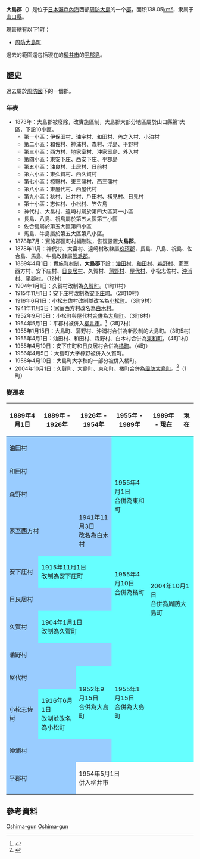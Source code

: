 {{日本郡
| 郡 = 大島郡
| 日文原名 = 大島郡
| 平假名 = おおしまぐん
| 羅馬字拼音 = Ōshima-gun
| 地圖 = [[File:Suo-Oshima_in_Yamaguchi_Prefecture.png|250px]]
| 都道府縣 = 山口縣
| 編號 = 
| 町 = 1
| 村 = 
| 經度 = 
| 緯度 = 
| 註記 = 
|}}
'''大島郡'''（{{jpn|j=大島郡|hg=おおしまぐん|rm=Ōshima gun|f=y}}）是位于[[日本|日本]][[瀨戶內海|瀨戶內海]]西部[[周防大島|周防大島]]的一个[[郡|郡]]，面积138.05[[km²|km²]]，隶属于[[山口縣|山口縣]]。

現管轄有以下1町：
*[[周防大島町|周防大島町]]

過去的範圍還包括現在的[[柳井市|柳井市]]的[[平郡島|平郡島]]。

==歷史==
過去屬於[[周防國|周防國]]下的一個郡。

===年表===
* 1873年：大島郡被廢除，改實施區制，大島郡大部分地區屬於山口縣第1大區，下設10小區。
** 第一小區：伊保田村、油宇村、和田村、內之入村、小泊村
** 第二小區：和佐村、神浦村、森村、浮島、平野村
** 第三小區：西方村、地家室村、沖家室島、外入村
** 第四小區：東安下庄、西安下庄、平郡島
** 第五小區：油良村、土居村、日前村
** 第六小區：東久賀村、西久賀村
** 第七小區：椋野村、東三蒲村、西三蒲村
** 第八小區：東屋代村、西屋代村
** 第九小區：秋村、出井村、戶田村、橫見村、日見村
** 第十小區：志佐村、小松村、笠佐島
** 神代村、大畠村、遠崎村屬於第四大區第一小區
** 長島、八島、祝島屬於第五大區第三小區
** 佐合島屬於第五大區第四小區
** 馬島、牛島屬於第五大區第八小區。
* 1878年7月：實施郡區町村編制法，恢復設置'''大島郡'''。
* 1878年11月：神代村、大畠村、遠崎村改隸屬[[玖珂郡|玖珂郡]]，長島、八島、祝島、佐合島、馬島、牛島改隸屬[[熊毛郡_(山口縣)|熊毛郡]]。
* 1889年4月1日：實施[[町村制|町村制]]，'''大島郡'''下設：[[油田村|油田村]]、[[和田村_(山口線大島郡)|和田村]]、[[森野村|森野村]]、家室西方村、安下庄村、[[日良居村|日良居村]]、久賀村、[[蒲野村|蒲野村]]、[[屋代村|屋代村]]、小松志佐村、[[沖浦村|沖浦村]]、[[平郡村|平郡村]]。（12村）
* 1904年1月1日：久賀村改制為[[久賀町|久賀町]]。（1町11村）
* 1915年11月1日：安下庄村改制為[[安下庄町|安下庄町]]。（2町10村）
* 1916年6月1日：小松志佐村改制並改名為[[小松町_(山口縣)|小松町]]。（3町9村）
* 1941年11月3日：家室西方村改名為[[白木村|白木村]]。
* 1952年9月15日：小松町與屋代村[[市町村合併|合併]]為[[大島町_(山口縣)|大島町]]。（3町8村）
* 1954年5月1日：平郡村被併入[[柳井市|柳井市]]。<ref>{{cite web| language =ja| publisher =柳井市政府| title =柳井市のあゆみ～昭和時代～| url =http://www.city-yanai.jp/shoukai/rekishi/ayumi/syouwa.html| author =| date =| accessdate =2010-08-18| deadurl =yes| archiveurl =https://web.archive.org/web/20111121022712/http://www.city-yanai.jp/shoukai/rekishi/ayumi/syouwa.html| archivedate =2011-11-21}}</ref>（3町7村）
* 1955年1月15日：大島町、蒲野村、沖浦村合併為新設制的大島町。（3町5村）
* 1955年4月1日：油田村、和田村、森野村、白木村合併為[[東和町_(山口縣)|東和町]]。（4町1村）
* 1955年4月10日：安下庄町和日良居村合併為[[橘町_(山口縣)|橘町]]。（4町）
* 1956年4月5日：大島町大字椋野被併入久賀町。
* 1956年4月10日：大島町大字秋的一部分被併入橘町。
* 2004年10月1日：久賀町、大島町、東和町、橘町合併為[[周防大島町|周防大島町]]。<ref>{{cite web| language =ja| publisher =周防大島町公所| title =周防大島町の概略| url =http://www.town.suo-oshima.lg.jp/townguide/plofile/profile5.htm| author =| date =| accessdate =2010-08-23| archive-date =2011-05-16| archive-url =https://web.archive.org/web/20110516233416/http://www.town.suo-oshima.lg.jp/townguide/plofile/profile5.htm| dead-url =yes}}</ref>（1町）

===變遷表===
{| class="wikitable" style="font-size:x-small"
! 1889年4月1日
! 1889年 - 1926年
! 1926年 - 1954年
! 1955年 - 1989年
! 1989年 - 現在
! 現在
|-
| colspan=3 style="background-color:#9cf;" | 油田村
| rowspan=4 style="background-color:#6ff;" | 1955年4月1日<br>合併為東和町
| rowspan=11 colspan=2 style="background-color:#6ff;" | 2004年10月1日<br>合併為周防大島町
|-
| colspan=3 style="background-color:#9cf;" | 和田村
|-
| colspan=3 style="background-color:#9cf;" | 森野村
|-
| colspan=2 style="background-color:#9cf;" | 家室西方村
| style="background-color:#9cf;" | 1941年11月3日<br>改名為白木村
|-
| style="background-color:#9cf;" | 安下庄村
| colspan=2 style="background-color:#6ff;" | 1915年11月1日<br>改制為安下庄町
| rowspan=2 style="background-color:#6ff;" | 1955年4月10日<br>合併為橘町
|-
| colspan=3 style="background-color:#9cf;" | 日良居村
|-
| style="background-color:#9cf;" | 久賀村
| colspan=3 style="background-color:#6ff;" | 1904年1月1日<br>改制為久賀町
|-
| colspan=3 style="background-color:#9cf;" | 蒲野村
| rowspan=4 style="background-color:#6ff;" | 1955年1月15日<br>合併為大島町
|-
| colspan=2 style="background-color:#9cf;" | 屋代村
| rowspan=2 style="background-color:#6ff;" | 1952年9月15日<br>合併為大島町
|-
| style="background-color:#9cf;" | 小松志佐村
| style="background-color:#6ff;" | 1916年6月1日<br>改制並改名為小松町
|-
| colspan=3 style="background-color:#9cf;" | 沖浦村
|-
| colspan=2 style="background-color:#9cf;" | 平郡村
| colspan=4 | 1954年5月1日<br>併入柳井市
|}

==參考資料==
{{reflist}}

{{山口縣}}
{{周防國的郡}}

{{Authority control}}
[[Category:山口縣的郡|Oshima-gun]]
[[Category:周防國|Oshima-gun]]